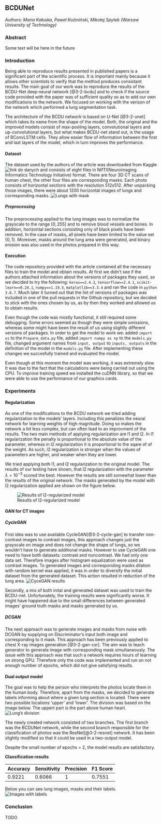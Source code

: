 ## BCDUNet

*Authors: Maria Kałuska, Paweł Koźmiński, Mikołaj Spytek (Warsaw University of Technology)*

### Abstract

Some text will be here in the future

### Introduction

Being able to reproduce results presented in published papers is a significant part of the scientific process. It is important mainly because it allows other scientists to verify that the method produces consistant results. The main goal of our work was to reproduce the results of the BCDU-Net deep neural network [@3-2-bcdu] and to check if the source code provided with the paper was of sufficient quality so as to add our own modifications to the network. We focused on working with the verison of the network which performed a lung segmentation task.

The architecture of the BCDU network is based on U-Net [@3-2-unet] which takes its name from the shape of the model. Both, the original and the improved models consist of max-pooling layers, convolutional layers and up-convolutional layers, but what makes BCDU-net stand out, is the usage of BConvLSTM cells. They allow easier flow of information between the first and last layers of the model, which in turn improves the performance.

#### Dataset

The dataset used by the authors of the article was downloaded from Kaggle ![link do danych]() and consists of eight files 
in NIfTI(Neuroimaging Informatics Technology Initiative) format. There are four 3D CT scans of human chest, 
the other four files are corresponding masks. Each photo consists of horizontal sections with the resolution 512x512.
 After unpacking those images, there were about 1200 horizontal images of lungs and corresponding masks. ![Lungs with mask](images/3-2-dataset.png)

##### Preprocessing

The preprocessing applied to the lung images was to normalize the grayscale to the range $[0, 255]$ and to remove blood vessels and bones. 
In addition, horizontal sections consisting only of black pixels have been removed. In the case of masks, all pixels have been limited 
to the value set $\{0, 1\}$. Moreover, masks around the lung area were generated, and binary erosion was also used in the photos prepared in this way.

#### Execution

The code repository provided with the article contained all the necessary files to train the model and obtain results. At first we didn't see if the authors attached information about the versions of packages they used, so we decided to try the following: `keras==2.4.3`, `tensorflow==2.4.1`, `scikit-learn==0.24.1`, `numpy==1.19.5`, `matplotlib==3.3.4` and ran the code in `python 3.8.7`. Much later it turned out that the list of versions of packages was included in one of the pull requests in the Github repository, but we decided to stick with the ones chosen by us, as by then they worked and allowed us to obtain results.

Even though the code was mostly functional, it still required some debugging. Some errors seemed as though they were simple omissions, whereas some might have been the result of us using slightly different versions of packages. In order to get the model to work we: added `import os` to the `Prepare_data.py` file, added `import numpy as np` to the `models.py` file, changed argument names from `input, output` to `inputs, outputs` in the definition of the model in the `models.py` file. After implementing these changes we succesfully trained and evaluated the model.

Even though at this moment the model was working, it was extremely slow. It was due to the fact that the calculations were being carried out using the CPU. To improve training speed we installed the cuDNN library, so that we were able to use the performance of our graphics cards.


### Experiments

#### Regularization

As one of the modifications to the BCDU network we tried adding regularization to the models' layers. Including this penalizes the neural network for learning weights of high magnitude. Doing so makes the network a bit less complex, but can often lead to an improvment of the results. The two main methods of applying regularization are l1 and l2. In l1 regularization the penalty is proportional to the absolute value of the parameter, whereas in l2 regularization it is proportional to the sqare of of the weight. As such, l2 regularization is stronger when the values of parameters are higher, and weaker when they are lower.

We tried applying both l1, and l2 regularization to the original model. The results of our testing have shown, that l2 regularization with the parameter $\lambda=10^{-3}$ scored the best. However the results are still somewhat lower than the results of the original network. The masks generated by the model with l2 regularization applied are shown on the figure below.

![Results of l2-regularized model](images/3-2-l2-regularization.png)

#### GAN for CT images

##### CycleGAN

First idea was to use available CycleGAN[@3-2-cycle-gan] to transfer non-contrast images to contrast images, this approach changes just the grayscale on image and does not change the shape of lungs, so we wouldn't have to generate additional masks.
However to use CycleGAN one need to have both datasets: contrast and noncontrast.
We had only one data set. Therefore images after histogram equalization were used as contrast images. 
To generated images and corresponding masks dilation with random kernel was applied, it was in order to diversify the initial dataset from the generated dataset. 
This action resulted in reduction of the lung area. 
![CyceGAN results](images/3-2-cycle_gan.png)

Secondly, a mix of both inital and generated dataset was used to train the BCDU-net. Unfortunately, the training results were significantly worse. It might have happened due to the small differences between generated images' ground truth 
masks and masks generated by us.

##### DCGAN

The next approach was to generate images and masks from noise with DCGAN by supplying on Discriminator's input both image and corresponding to it mask. 
This approach has been previously applied to chest X-ray images generation [@3-2-gan-cxr].
The aim was to teach generator to generate image with corresponding mask simultaneously. The issue with this approach was that such a network requires hours of learning on strong GPU. 
Therefore only the code was implemented and run on not enough number  of
epochs, which did not give satisfying results.

#### Dual output model

The goal was to help the person who interprets the photos locate them in the human body. 
Therefore, apart from the masks, we decided to generate labels informing about where a given lung section is located. 
There were two possible locations 'upper' and 'lower'. 
The division was based on the image below. The uppert part is the part above human heart. ![Lung's division](images/3-2-lung_division.png)

The newly created network consisted of two branches. The first branch was the BCDUNet network, while the second branch responsible for the classification of photos was the ResNet[@3-2-resnet] network. 
It has been slightly modified so that it could be used in a two-output model.

Despite the small number of epochs = 2, the model results are satisfactory.

**Classification results**

| Accuracy        | Sensitivity           | Precision  | F1 Score |
| ------------- |-------------| -----|-------------|
| 0.9221     | 0.6066 | 1 | 0.7551 |

Below you can see lung images, masks and their labels.
![Images with labels](images/3-2-images_dual_output.png)

### Conclusion

TODO
